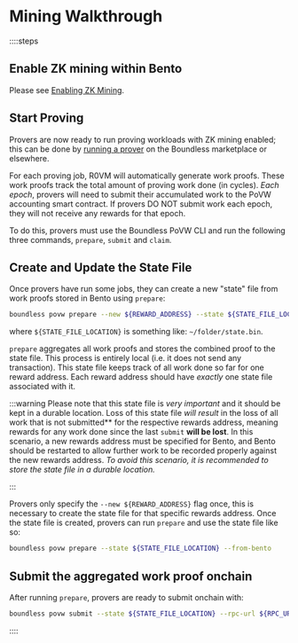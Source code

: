 # Mining Walkthrough

::::steps

## Enable ZK mining within Bento

Please see [Enabling ZK Mining](/zkc/mining/enable). 

## Start Proving

Provers are now ready to run proving workloads with ZK mining enabled; this can be done by [running a prover](/provers/quick-start) on the Boundless marketplace or elsewhere.

For each proving job, R0VM will automatically generate work proofs. These work proofs track the total amount of proving work done (in cycles). *Each epoch*, provers will need to submit their accumulated work to the PoVW accounting smart contract. If provers DO NOT submit work each epoch, they will not receive any rewards for that epoch. 

To do this, provers must use the Boundless PoVW CLI and run the following three commands, `prepare`, `submit` and `claim`.

## Create and Update the State File

Once provers have run some jobs, they can create a new "state" file from work proofs stored in Bento using `prepare`:

```bash
boundless povw prepare --new ${REWARD_ADDRESS} --state ${STATE_FILE_LOCATION} --from-bento
```

where `${STATE_FILE_LOCATION}` is something like: `~/folder/state.bin`. 

`prepare` aggregates all work proofs and stores the combined proof to the state file. This process is entirely local (i.e. it does not send any transaction). This state file keeps track of all work done so far for one reward address. Each reward address should have *exactly* one state file associated with it. 

:::warning
Please note that this state file is *very important* and it should be kept in a durable location. Loss of this state file *will result* in the loss of all work that is not submitted** for the respective rewards address, meaning rewards for any work done since the last `submit` **will be lost**. In this scenario, a new rewards address must be specified for Bento, and Bento should be restarted to allow further work to be recorded properly against the new rewards address. *To avoid this scenario, it is recommended to store the state file in a durable location.*

:::

Provers only specify the `--new ${REWARD_ADDRESS}` flag once, this is necessary to create the state file for that specific rewards address. Once the state file is created, provers can run `prepare` and use the state file like so:

```bash
boundless povw prepare --state ${STATE_FILE_LOCATION} --from-bento
```

## Submit the aggregated work proof onchain

After running `prepare`, provers are ready to submit onchain with:

```bash
boundless povw submit --state ${STATE_FILE_LOCATION} --rpc-url ${RPC_URL}
```

::::
